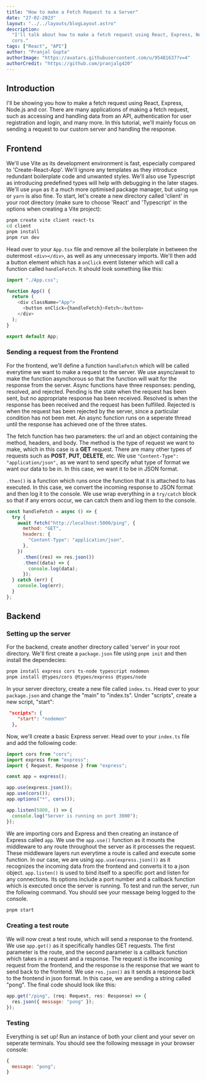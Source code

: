 ```yaml
---
title: "How to make a Fetch Request to a Server"
date: "27-02-2023"
layout: "../../layouts/blogLayout.astro"
description:
  "I'll talk about how to make a fetch request using React, Express, Node.js and
  cors."
tags: ["React", "API"]
author: "Pranjal Gupta"
authorImage: "https://avatars.githubusercontent.com/u/95481637?v=4"
authorCredit: "https://github.com/pranjalg420"
---
```


## Introduction

I'll be showing you how to make a fetch request using React, Express, Node.js
and cor. There are many applications of making a fetch request, such as
accessing and handling data from an API, authentication for user registration
and login, and many more. In this tutorial, we'll mainly focus on sending a
request to our custom server and handling the response.

## Frontend

We'll use Vite as its development environment is fast, especially compared to
'Create-React-App'. We'll ignore any templates as they introduce redundant
boilerplate code and unwanted styles. We'll also use Typescript as introducing
predefined types will help with debugging in the later stages. We'll use `pnpm`
as it a much more optimised package manager, but using `npm` or `yarn` is also
fine. To start, let's create a new directory called 'client' in your root
directory (make sure to choose 'React' and 'Typescript' in the options when
creating a Vite project):

```bash
pnpm create vite client react-ts
cd client
pnpm install
pnpm run dev
```

Head over to your `App.tsx` file and remove all the boilerplate in between the
outermost `<div></div>`, as well as any unnecessary imports. We'll then add a
button element which has a `onClick` event listener which will call a function
called `handleFetch`. It should look something like this:

```js
import "./App.css";

function App() {
  return (
    <div className="App">
      <button onClick={handleFetch}>Fetch</button>
    </div>
  );
}

export default App;
```

### Sending a request from the Frontend

For the frontend, we'll define a function `handleFetch` which will be called
everytime we want to make a request to the server. We use async/await to make
the function asynchorous so that the function will wait for the response from
the server. Async functions have three responses: pending, resolved, and
rejected. Pending is the state when the request has been sent, but no
appropriate response has been received. Resolved is when the response has been
received and the request has been fulfilled. Rejected is when the request has
been rejected by the server, since a particular condition has not been met. An
async function runs on a seperate thread until the response has achieved one of
the three states.

The fetch function has two parameters: the url and an object containing the
method, headers, and body. The method is the type of request we want to make,
which in this case is a **GET** request. There are many other types of requests
such as **POST**, **PUT**, **DELETE**, etc. We use
`"Content-Type": "application/json",` as we want to send specify what type of
format we want our data to be in. In this case, we want it to be in JSON format.

`.then()` is a function which runs once the function that it is attached to has
executed. In this case, we convert the incoming response to JSON format and then
log it to the console. We use wrap everything in a `try/catch` block so that if
any errors occur, we can catch them and log them to the console.

```js
const handleFetch = async () => {
  try {
    await fetch("http://localhost:5000/ping", {
      method: "GET",
      headers: {
        "Content-Type": "application/json",
      },
    })
      .then((res) => res.json())
      .then((data) => {
        console.log(data);
      });
  } catch (err) {
    console.log(err);
  }
};
```

## Backend

### Setting up the server

For the backend, create another directory called 'server' in your root
directory. We'll first create a `package.json` file using `pnpm init` and then
install the dependecies:

```bash
pnpm install express cors ts-node typescript nodemon
pnpm install @types/cors @types/express @types/node
```

In your server directory, create a new file called `index.ts`. Head over to your
`package.json` and change the "main" to "index.ts". Under "scripts", create a
new script, "start":

```json
 "scripts": {
    "start": "nodemon"
  },
```

Now, we'll create a basic Express server. Head over to your `index.ts` file and
add the following code:

```js
import cors from "cors";
import express from "express";
import { Request, Response } from "express";

const app = express();

app.use(express.json());
app.use(cors());
app.options("*", cors());

app.listen(5000, () => {
  console.log("Server is running on port 3000");
});
```

We are importing cors and Express and then creating an instance of Express
called `app`. We use the `app.use()` function as it mounts the middleware to any
route throughout the server as it processes the request. These middleware layers
run everytime a route is called and execute some function. In our case, we are
using `app.use(express.json())` as it recognizes the incoming data from the
frontend and converts it to a json object. `app.listen()` is used to bind itself
to a specific port and listen for any connections. Its options include a port
number and a callback function which is executed once the server is running. To
test and run the server, run the following command. You should see your message
being logged to the console.

```bash
pnpm start
```

### Creating a test route

We will now creat a test route, which will send a response to the frontend. We
use `app.get()` as it specifically handles GET requests. The first parameter is
the route, and the second parameter is a callback function which takes in a
request and a response. The request is the incoming request from the frontend,
and the response is the response that we want to send back to the frontend. We
use `res.json()` as it sends a response back to the frontend in json format. In
this case, we are sending a string called "pong". The final code should look
like this:

```js
app.get("/ping", (req: Request, res: Response) => {
  res.json({ message: "pong" });
});
```

### Testing

Everything is set up! Run an instance of both your client and your sever on
seperate terminals. You should see the following message in your browser
console:

```js
{
  message: "pong";
}
```
